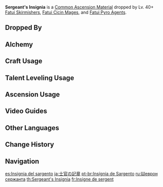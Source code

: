 {{Item Infobox
|id          = 112033
|image       = Item Sergeant's Insignia.png
|type        = Common Ascension Materials
|group       = Fatui Insignia
|group2      = General Enemy Drops
|invCategory = Character Development Items
|rarity      = 2
|description = An insignia with a different shape to distinguish the sergeants from new recruits. Perhaps there are complicated emotions behind it.
|source1     = Dropped by Lv. 40+ [[Fatui Skirmishers]]
|source2     = Dropped by Lv. 40+ [[Fatui Cicin Mages]]
|source3     = Dropped by Lv. 40+ [[Fatui Pyro Agent]]s
|source4     = [[Alchemy]]
|source5     = 
}}
'''Sergeant's Insignia''' is a [[Common Ascension Material]] dropped by Lv. 40+ [[Fatui Skirmishers]], [[Fatui Cicin Mages]], and [[Fatui Pyro Agent]]s.

==Dropped By==
{{Dropped By|level=40}}

==Alchemy==
{{Recipe
|type = Crafting
|Recruit's Insignia = 3
|Mora = 25
|sort = Recruit's Insignia,Mora
}}

==Craft Usage==
{{Craft Usage}}

==Talent Leveling Usage==
{{Talent Leveling Usage}}

==Ascension Usage==
{{Ascension Usage}}

==Video Guides==
{{EVT
|video1   = https://youtu.be/EJurpBu3V_Y
|caption1 = Farm Guide (Mondstadt and Liyue)

|video2   = https://youtu.be/0G4DreFWa-g
|caption2 = Farm Guide (Mondstadt, Liyue and Inazuma)
}}

==Other Languages==
{{Other Languages
|en      = Sergeant's Insignia
|zhs     = 士官的徽记
|zhs_rm  = Shìguān de Huījì
|zht     = 士官的徽記
|zht_rm  = Shìguān de Huījì
|zh_tl   = Sergeant's Insignia
|ja      = 士官の記章
|ja_rm   = Shikan no Kishou
|ja_tl   = Officer's Insignia
|ko      = 사관의 휘장
|ko_rm   = Sagwan-ui Hwijang
|ko_tl   = Non-commissioned Officer's Insignia
|es      = Insignia del sargento
|es_tl   = Sergeant's Insignia
|fr      = Insigne de sergent
|fr_tl   = Sergeant's Insignia
|ru      = Шеврон сержанта
|ru_tl   = Sergeant's Chevron
|th      = Sergeant's Insignia
|vi      = Phù Hiệu Sĩ Quan
|vi_tl   = 
|de      = Abzeichen für Unteroffiziere
|de_tl   = Insignia for Non-Commissioned Officers
|id      = Sergeant's Insignia
|pt      = Insígnia de Sargento
|pt_tl   = Sergeant's Insignia
}}

==Change History==
{{Change History|1.0}}

==Navigation==
{{Development Item Navbox|type=Common Ascension Materials}}

[[es:Insignia del sargento]]
[[ja:士官の記章]]
[[pt-br:Insígnia de Sargento]]
[[ru:Шеврон сержанта]]
[[th:Sergeant's Insignia]]
[[fr:Insigne de sergent]]